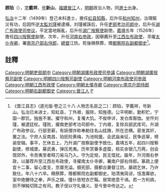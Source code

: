 '''顾珀'''（{{bd|1464年|10月12日|1549年|1月18日|catIdx=G顧}}），[[表字|字]]'''戴祥'''，[[号|号]]'''新山'''，[[福建|福建]][[晉江|晉江]]人，[[明朝|明朝]]政治人物，同[[進士|進士]]出身。

[[弘治|弘治]]十二年（1499年）登己未科進士，擔任[[虹县|虹县]][[知縣|知縣]]，后升任[[和州|和州]][[知州|知州]]，治理賑災有功，后因忤逆[[太監|太監]][[刘瑾|刘瑾]]被逮捕，刘瑾被誅后，升任[[吏部|吏部]][[考功司|考功司]][[郎中|郎中]]，后升任[[湖广|湖广]][[布政使司|布政使司]][[参议|参议]]，平定當地叛亂，后升任[[湖广|湖广]][[按察使|按察使]]副使。[[嘉靖|嘉靖]]五年（1526年）擔任[[四川|四川]][[按察使|按察使]]副使。次年，升任[[河南|河南]][[右参政|右参政]]，因舉薦升至[[江西|江西]][[左布政使|左布政使]]，寻擢[[太仆寺卿|太仆寺卿]]，署[[南京|南京]][[户部右侍郎|户部右侍郎]]，[[總督|總督]]江防。死後赐祭葬，赠[[都察院|都察院]][[右副都御史|右副都御史]]<ref>《晋江县志》(道光版·卷之三十八·人物志名臣之二)：顾珀，字戴祥，号新山。弘治已未进士，知虹县，丁外艰，服除，知旌德。公平明断，勤积贮，宁国一郡饥，独旌不害。擢守和州，复罹大饥。不俟申详，发仓库赈恤。坐忤刘瑾，被逮廷杖。瑾败，擢南吏部考功司郎中。丁内艰，复除兵部武库司，升湖广布政参议。行部至蕲，有妖僧诈称奉勅往名山挂旖，所在恣横。密发其奸，置之法。宁庶人反南昌，珀扼险黄梅，为池皖援。会武庙亲征，民争逃窜，榜谕安辑。事平，乞休五上，乃升湖广按察副使予致仕。嘉靖五年，起四川按察副使，修城堡，募武勇，弹压羌夷。历年赏番多虚糜，核实余银几万两，创会馆郊外，令贡夷至者释刀易马乃入。守为定规，民无恇扰。踰年，升河南右参政，以屡荐升至江西左布政使，寻擢南太仆寺卿，署南户部右侍郎。篆疏上便宜十二事，留心度支，京廪充溢。摄宪部，摄都台兼督江防。屡疏乞休，乃许致仕。年八十六卒。赐祭葬，赠都察院右副都御史。珀清夷简谅，恬澹寡欲，室中绝媵侍之奉，声乐之娱。僮仆皆短衣芒鞵。居常绝意干谒。若一方利病，则不惮盹切陈之有司。教子侄以守礼循义。至今里中传达之。</ref>。

==註釋==
{{reflist}}

{{明朝人物小作品}}
{{弘治十二年己未科殿試金榜}}
{{DEFAULTSORT:Gu顧}}

[[Category:明朝吏部郎中|Category:明朝吏部郎中]]
[[Category:明朝湖廣布政使司參議|Category:明朝湖廣布政使司參議]]
[[Category:明朝湖廣按察司副使|Category:明朝湖廣按察司副使]]
[[Category:明朝四川按察司副使|Category:明朝四川按察司副使]]
[[Category:明朝河南布政使司參政|Category:明朝河南布政使司參政]]
[[Category:明朝江西布政使|Category:明朝江西布政使]]
[[Category:明朝太僕寺卿|Category:明朝太僕寺卿]]
[[Category:南京戶部侍郎|Category:南京戶部侍郎]]
[[Category:明朝右副都御史|Category:明朝右副都御史]]
[[Category:晉江人|Category:晉江人]]
[[Category:顧姓|P]]